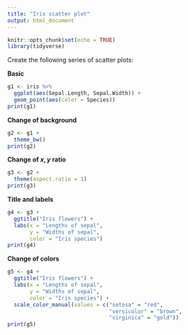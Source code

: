 ```yaml
---
title: "Iris scatter plot"
output: html_document
---
```


```r
knitr::opts_chunk$set(echo = TRUE)
library(tidyverse)
```

Create the following series of scatter plots:

**Basic**

```r
g1 <- iris %>%
  ggplot(aes(Sepal.Length, Sepal.Width)) +
  geom_point(aes(color = Species)) 
print(g1)
```

**Change of background**

```r
g2 <- g1 + 
  theme_bw()
print(g2)
```

**Change of $x,y$ ratio**

```r
g3 <- g2 + 
  theme(aspect.ratio = 1)
print(g3)
```

**Title and labels**

```r
g4 <- g3 + 
  ggtitle("Iris flowers") +
  labs(x = "Lengths of sepal", 
       y = "Widths of sepal",
       color = "Iris species")
print(g4)
```

**Change of colors**

```r
g5 <- g4 + 
  ggtitle("Iris flowers") +
  labs(x = "Lengths of sepal", 
       y = "Widths of sepal",
       color = "Iris species") +
  scale_color_manual(values = c("setosa" = "red",
                                "versicolor" = "brown",
                                "virginica" = "gold"))
print(g5)
```
